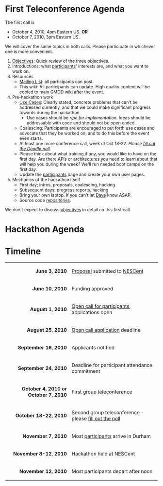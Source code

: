 = First Teleconference Agenda =

The first call is
* October 4, 2010, 4pm Eastern US.  '''OR'''
* October 7, 2010, 3pm Eastern US.

We will cover the same topics in both calls.  Please participate in whichever one is more convenient.

# [[Objectives]]: Quick review of the three objectives.
# Introductions: what [[participants]]' interests are, and what you want to work on.
# Resources
#* [[Lists|Mailing List]]: all participants can post. 
#* This wiki: All participants can update.  High quality content will be copied to [[gmod:Main Page|main GMOD wiki]] after the event.
# Pre-hackathon work
#* [[Use Cases]]: Clearly stated, concrete problems that can't be addressed currently, and that we could make significant progress towards during the hackathon.
#** Use cases should be ''ripe for implementation.''  Ideas should be addressable with code and should not be open ended.
#* Coalescing: Participants are encouraged to put forth use cases and advocate that they be worked on, and to do this before the event even starts.
#* At least one more conference call, week of Oct 18-22.  ''Please [http://doodle.com/du2yy3g2chft2srn fill out the Doodle poll].''
#* Please think about what training,if any, you would like to have on the first day.  Are there APIs or architectures you need to learn about that will help you during the week?  We'll run needed boot camps on the first day.
#* Update the [[participants]] page and create your own user pages.
# Mechanics of the hackathon itself
#* First day; intros, proposals, coalescing, hacking
#* Subsequent days: progress reports, hacking
#* Bring your own laptop.  If you can't let [[Dave]] know ASAP.
#* Source code [[repositories]].

We don't expect to discuss [[objectives]] in detail on this first call

= Hackathon Agenda =


= Timeline =

{| class="wikitable" style="margin-left: 2em"
|-
|align="right"| '''June 3, 2010'''
| [[gmod:GMOD Evo Hackathon Proposal|Proposal]] submitted to [http://nesscent.org/ NESCent]
|-
|align="right"| '''June 10, 2010'''
| Funding approved
|-
|align="right"| '''August 1, 2010'''
| [[gmod:GMOD Evo Hackathon Open Call|Open call for participants]], applications open
|-
|align="right"| '''August 25, 2010'''
| [[gmod:GMOD Evo Hackathon Open Call|Open call application]] deadline
|-
|align="right"| '''September 16, 2010'''
| Applicants notified
|-
|align="right"| '''September 24, 2010'''
| Deadline for participant attendance commitment
|-
| align="right"| '''October 4, 2010 or October 7, 2010'''
| First group teleconference
|-
| align="right"| '''October 18-22, 2010'''
| Second group teleconference - please [http://doodle.com/du2yy3g2chft2srn fill out the poll]
|-
|align="right"| '''November 7, 2010'''
| Most [[participants]] arrive in Durham
|-
|align="right"| '''November 8-12, 2010'''
| Hackathon held at NESCent
|-
|align="right"| '''November 12, 2010'''
| Most participants depart after noon
|}